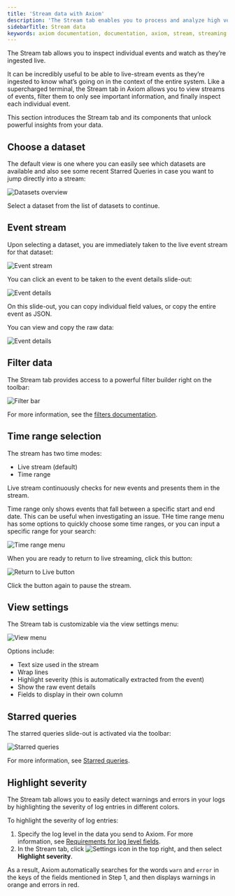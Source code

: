```yaml
---
title: 'Stream data with Axiom'
description: 'The Stream tab enables you to process and analyze high volumes of high-velocity data from a variety of sources in real time.'
sidebarTitle: Stream data
keywords: axiom documentation, documentation, axiom, stream, streaming data, events, filtering, starred queries, level, debug, error, info, severity
---
```


The Stream tab allows you to inspect individual events and watch as they’re ingested live.

It can be incredibly useful to be able to live-stream events as they’re ingested to know what’s going on in the context of the entire system. Like a supercharged terminal, the Stream tab in Axiom allows you to view streams of events, filter them to only see important information, and finally inspect each individual event.

This section introduces the Stream tab and its components that unlock powerful insights from your data.

## Choose a dataset

The default view is one where you can easily see which datasets are available and also see some recent Starred Queries in case you want to jump directly into a stream:

<Frame caption="Datasets overview">
  <img src="/doc-assets/shots/choose-a-dataset-1.png" alt="Datasets overview" />
</Frame>

Select a dataset from the list of datasets to continue.

## Event stream

Upon selecting a dataset, you are immediately taken to the live event stream for that dataset:

<Frame caption="Event stream">
  <img src="/doc-assets/shots/event-stream-1.png" alt="Event stream" />
</Frame>

You can click an event to be taken to the event details slide-out:

<Frame caption="Event details">
  <img src="/doc-assets/shots/event-slideout-1.png" alt="Event details" />
</Frame>

On this slide-out, you can copy individual field values, or copy the entire event as JSON.

You can view and copy the raw data:

<Frame caption="Event details">
  <img src="/doc-assets/shots/raw-data-1.png" alt="Event details" />
</Frame>

## Filter data

The Stream tab provides access to a powerful filter builder right on the toolbar:

<Frame caption="Filter bar">
  <img src="/doc-assets/shots/filtering-1.png" alt="Filter bar" />
</Frame>

For more information, see the [filters documentation](/dashboard-elements/create#filters).

## Time range selection

The stream has two time modes:

- Live stream (default)
- Time range

Live stream continuously checks for new events and presents them in the stream.

Time range only shows events that fall between a specific start and end date. This can be useful when investigating an issue. THe time range menu has some options to quickly choose some time ranges, or you can input a specific range for your search:

<Frame caption="Time range menu">
  <img src="/doc-assets/shots/time-range-selection.gif" alt="Time range menu" />
</Frame>

When you are ready to return to live streaming, click this button:

<Frame caption="Return to Live button">
  <img src="/doc-assets/shots/stream-live-button.gif" alt="Return to Live button" />
</Frame>

Click the button again to pause the stream.

## View settings

The Stream tab is customizable via the view settings menu:

<Frame caption="View menu">
  <img src="/doc-assets/shots/view-settings-1.png" alt="View menu" />
</Frame>

Options include:

- Text size used in the stream
- Wrap lines
- Highlight severity (this is automatically extracted from the event)
- Show the raw event details
- Fields to display in their own column

## Starred queries

The starred queries slide-out is activated via the toolbar:

<Frame caption="Starred queries">
  <img src="/doc-assets/shots/stream-starred.png" alt="Starred queries" />
</Frame>

For more information, see [Starred queries](/query-data/datasets#starred-queries).

## Highlight severity

The Stream tab allows you to easily detect warnings and errors in your logs by highlighting the severity of log entries in different colors.

To highlight the severity of log entries:

1. Specify the log level in the data you send to Axiom. For more information, see [Requirements for log level fields](/reference/field-restrictions#requirements-for-log-level-fields).
1. In the Stream tab, click <img src="/doc-assets/icons/settings.svg" className="inline-icon" alt="Settings icon" /> in the top right, and then select **Highlight severity**.

As a result, Axiom automatically searches for the words `warn` and `error` in the keys of the fields mentioned in Step 1, and then displays warnings in orange and errors in red.